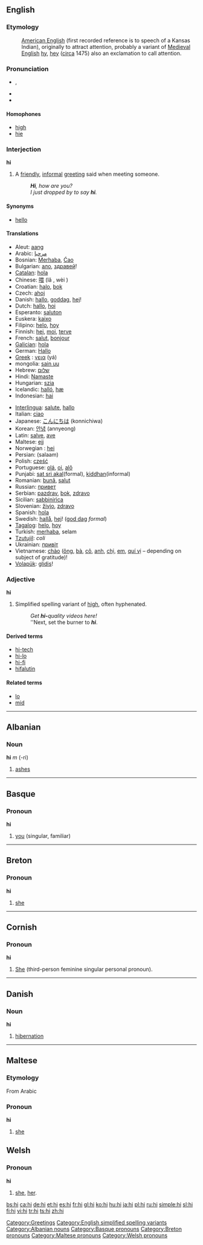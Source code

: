 {{see|HI}}
==English==

===Etymology===
:[[American English]] (first recorded reference is to speech of a Kansas Indian), originally to attract attention, probably a variant of [[Medieval English]] [[hy]], [[hey]] ([[circa]] 1475) also an exclamation to call attention.

===Pronunciation===
*{{IPA|/haɪ/}}, {{SAMPA|/haI/}}
*{{audio|en-us-hi.ogg|Audio (US)}}
*{{rhymes|aɪ}}

====Homophones====
*[[high]]
*[[hie]]

===Interjection===
{{wikipedia}}
'''hi'''

# A [[friendly]], [[informal]] [[greeting]] said when meeting someone.
#: '''''Hi''', how are you?''
#: ''I just dropped by to say '''hi'''.''

====Synonyms====
* {{italbrac-colon|friendly informal greeting}} [[hello]]

====Translations====
{{top}}
*Aleut: [[aang]]
*Arabic: [[مرحبا]]
*Bosnian: [[Merhaba]], [[Ciao|Ćao]]
*Bulgarian: [[ало]], [[здравей]]!
*[[Catalan]]: [[hola]]
*Chinese: [[喂]] (lǎ , wèi )
*Croatian: [[halo]], [[bok]]
*Czech: [[ahoj]]
*Danish: [[hallo]], [[goddag]], [[hej]]!
*Dutch: [[hallo]], [[hoi]]
*Esperanto: [[saluton]]
*Euskera: [[kaixo]]
*Filipino: [[helo]], [[hoy]]
*Finnish: [[hei]], [[moi]], [[terve]]
*French: [[salut]], [[bonjour]]
*[[Galician]]: [[hola]]
*German: [[Hallo]]
*[[w: Greek language|Greek]]<!-- Please note that this makes sense, so that Greek (Modern) and Greek (Ancient) are both listed under 'G' -->: [[γεια]] (yá)
*mongolia: [[sain uu]]
*Hebrew: [[שלום]]
*Hindi: [[Namaste]]
*Hungarian: [[szia]]
*Icelandic: [[halló]], [[hæ]]
*Indonesian: [[hai]]
{{mid}}
*[[Interlingua]]: [[salute]], [[hallo]]
*Italian: [[ciao]]
*Japanese: [[こんにちは]] (konnichiwa)
*Korean: [[안녕]] (annyeong)
*Latin: [[salve]], [[ave]]
*Maltese: [[ejj]]
*Norwegian<!--do not wikify-->: [[hei]]
*Persian: {{FAchar|[[سلام]]}} (salaam)
*Polish: [[cześć]]
*Portuguese: [[olá]], [[oi]], [[alô]]
*Punjabi: [[sat sri akal]](formal), [[kiddhan]](informal)
*Romanian: [[bună]], [[salut]]
*Russian: [[привет]]
*Serbian: [[pazdrav]], [[bok]], [[zdravo]]
*Sicilian: [[sabbinirìca]]
*Slovenian: [[živjo]], [[zdravo]]
*Spanish: [[hola]]
*Swedish: [[hallå]], [[hej]]! ([[god dag]] ''formal'')
*[[Tagalog]]: [[helo]], [[hoy]]
*Turkish: [[merhaba]], selam
*[[Tzutujil]]: ''coli''
*Ukrainian: [[привiт]]
*Vietnamese: [[chào]] ([[ông]], [[bà#Vietnamese|bà]], [[cô#Vietnamese|cô]], [[anh#Vietnamese|anh]], [[chị]], [[em#Vietnamese|em]], [[quí vị]] &ndash; depending on subject of gratitude)!
*[[Volapük]]: [[glidis]]!
{{bottom}}

===Adjective===
'''hi'''

# {{informal}} Simplified spelling variant of [[high]], often hyphenated.
#: ''Get '''hi-'''quality videos here!''
#: ''Next, set the burner to '''''hi'''''.

====Derived terms====
* [[hi-tech]]
* [[hi-lo]]
* [[hi-fi]]
* [[hifalutin]]

====Related terms====
* [[lo]]
* [[mid]]

[[Category:Greetings]]
[[Category:English simplified spelling variants]]

----

==Albanian==

===Noun===
'''hi''' ''m'' (-ri)

# [[ashes]]

[[Category:Albanian nouns]]

----

==Basque==

===Pronoun===
'''hi'''

# [[you]] (singular, familiar)

[[Category:Basque pronouns]]

----

==Breton==

===Pronoun===
'''hi'''

# [[she]]

[[Category:Breton pronouns]]

----

==Cornish==

===Pronoun===
'''hi'''

# [[she|She]] (third-person feminine singular personal pronoun).

----

==Danish==

===Noun===
'''hi'''

# [[hibernation]]

----

==Maltese==

===Etymology===
From Arabic

===Pronoun===
'''hi'''

# [[she]]

[[Category:Maltese pronouns]]

==Welsh==

===Pronoun===
[[Category:Welsh pronouns]]
'''hi'''

# [[she]], [[her]].

[[bs:hi]]
[[ca:hi]]
[[de:hi]]
[[et:hi]]
[[es:hi]]
[[fr:hi]]
[[gl:hi]]
[[ko:hi]]
[[hu:hi]]
[[ja:hi]]
[[pl:hi]]
[[ru:hi]]
[[simple:hi]]
[[sl:hi]]
[[fi:hi]]
[[vi:hi]]
[[tr:hi]]
[[ts:hi]]
[[zh:hi]]